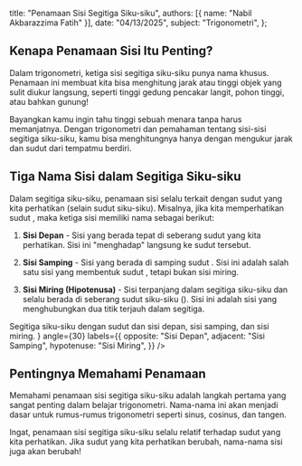 
  title: "Penamaan Sisi Segitiga Siku-siku",
  authors: [{ name: "Nabil Akbarazzima Fatih" }],
  date: "04/13/2025",
  subject: "Trigonometri",
};

## Kenapa Penamaan Sisi Itu Penting?

Dalam trigonometri, ketiga sisi segitiga siku-siku punya nama khusus. Penamaan ini membuat kita bisa menghitung jarak atau tinggi objek yang sulit diukur langsung, seperti tinggi gedung pencakar langit, pohon tinggi, atau bahkan gunung!

Bayangkan kamu ingin tahu tinggi sebuah menara tanpa harus memanjatnya. Dengan trigonometri dan pemahaman tentang sisi-sisi segitiga siku-siku, kamu bisa menghitungnya hanya dengan mengukur jarak dan sudut dari tempatmu berdiri.

## Tiga Nama Sisi dalam Segitiga Siku-siku

Dalam segitiga siku-siku, penamaan sisi selalu terkait dengan sudut yang kita perhatikan (selain sudut siku-siku). Misalnya, jika kita memperhatikan sudut <InlineMath math="\theta" />, maka ketiga sisi memiliki nama sebagai berikut:

1. **Sisi Depan** - Sisi yang berada tepat di seberang sudut <InlineMath math="\theta" /> yang kita perhatikan. Sisi ini "menghadap" langsung ke sudut tersebut.

2. **Sisi Samping** - Sisi yang berada di samping sudut <InlineMath math="\theta" />. Sisi ini adalah salah satu sisi yang membentuk sudut <InlineMath math="\theta" />, tetapi bukan sisi miring.

3. **Sisi Miring (Hipotenusa)** - Sisi terpanjang dalam segitiga siku-siku dan selalu berada di seberang sudut siku-siku (<InlineMath math="90^\circ" />). Sisi ini adalah sisi yang menghubungkan dua titik terjauh dalam segitiga.

<div className="mt-4">
  <Triangle
    title="Segitiga Siku-siku"
    description={
      <>
        Segitiga siku-siku dengan sudut <InlineMath math="\theta" /> dan sisi
        depan, sisi samping, dan sisi miring.
      </>
    }
    angle={30}
    labels={{
      opposite: "Sisi Depan",
      adjacent: "Sisi Samping",
      hypotenuse: "Sisi Miring",
    }}
  />
</div>

## Pentingnya Memahami Penamaan

Memahami penamaan sisi segitiga siku-siku adalah langkah pertama yang sangat penting dalam belajar trigonometri. Nama-nama ini akan menjadi dasar untuk rumus-rumus trigonometri seperti sinus, cosinus, dan tangen.

Ingat, penamaan sisi segitiga siku-siku selalu relatif terhadap sudut yang kita perhatikan. Jika sudut yang kita perhatikan berubah, nama-nama sisi juga akan berubah!

